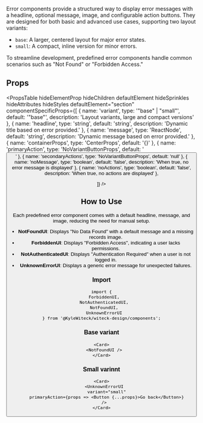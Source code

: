 
Error components provide a structured way to display error messages with a
headline, optional message, image, and configurable action buttons. They are
designed for both basic and advanced use cases, supporting two layout variants:

- `base`: A larger, centered layout for major error states.
- `small`: A compact, inline version for minor errors.

To streamline development, predefined error components handle common scenarios
such as "Not Found" or "Forbidden Access."

## Props

<PropsTable
  hideElementProp
  hideChildren
  defaultElement
  hideSprinkles
  hideAttributes
  hideStyles
  defaultElement="section"
  componentSpecificProps={[
    {
      name: 'variant',
      type: '"base" | "small"',
      default: '"base"',
      description: 'Layout variants, large and compact versions'
    },
    {
      name: 'headline',
      type: 'string',
      default: 'string',
      description: 'Dynamic title based on error provided.'
    },
    {
      name: 'message',
      type: 'ReactNode',
      default: 'string',
      description: 'Dynamic message based on error provided.'
    },
    {
      name: 'containerProps',
      type: 'CenterProps',
      default: '{}'
    },
    {
      name: 'primaryAction',
      type: 'NoVariantButtonProps',
      default: '<Button/>'
    },
    {
      name: 'secondaryActions',
      type: 'NoVariantButtonProps',
      default: 'null'
    },
    {
      name: 'noMessage',
      type: 'boolean',
      default: 'false',
      description: 'When true, no error message is displayed'
    },
    {
      name: 'noActions',
      type: 'boolean',
      default: 'false',
      description: 'When true, no actions are displayed'
    },

]} />

## How to Use

Each predefined error component comes with a default headline, message, and
image, reducing the need for manual setup.

- **NotFoundUI**: Displays "No Data Found" with a default message and a missing
  records image.
- **ForbiddenUI**: Displays "Forbidden Access", indicating a user lacks
  permissions.
- **NotAuthenticatedUI**: Displays "Authentication Required" when a user is not
  logged in.
- **UnknownErrorUI**: Displays a generic error message for unexpected failures.

### Import

```tsx
import {
  ForbiddenUI,
  NotAuthenticatedUI,
  NotFoundUI,
  UnknownErrorUI
} from '@KyleWiteck/witeck-design/components';
```

### Base variant

```tsx live
<Card>
  <NotFoundUI />
</Card>
```

### Small varinnt

```tsx live
<Card>
  <UnknownErrorUI
    variant="small"
    primaryAction={props => <Button {...props}>Go back</Button>}
  />
</Card>
```
